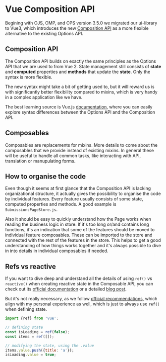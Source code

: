
<Meta title="Guide/Vue Composition API" />

# Vue Composition API

Begining with OJS, OMP, and OPS version 3.5.0 we migrated our ui-library to Vue3, which introduces the new [Composition API](https://vuejs.org/guide/introduction.html#composition-api) as a more flexible alternative to the existing Options API.

## Composition API

The Composition API builds on exactly the same principles as the Options API that we are used to from Vue 2. State management still consists of **state** and **computed** properties and **methods** that update the **state**. Only the syntax is more flexible.

The new syntax might take a bit of getting used to, but it will reward us is with significantly better flexibility compared to mixins, which is very handy in a complex application like we have.

The best learning source is Vue.js [documentation](https://vuejs.org/guide/introduction.html), where you can easily explore syntax differences between the Options API and the Composition API.

## Composables

Composables are replacements for mixins. More details to come about the composables that we provide instead of existing mixins. In general these will be useful to handle all common tasks, like interacting with API, translation or manupulating forms.

## How to organise the code

Even though it seems at first glance that the Composition API is lacking organizational structure, it actually gives the possibility to organise the code by individual features. Every feature usually consists of some state, computed properties and methods. A good example is `SubmissionsPageStore.js`.

Also it should be easy to quickly understand how the Page works when reading the business logic in store. If it's too long or/and contains long functions, it's an indication that some of the features should be moved to individual feature composables. These can be imported to the store and connected with the rest of the features in the store. This helps to get a good understanding of how things works together and it's always possible to dive in into details in individual composables if needed.

## Refs vs reactive

If you want to dive deep and understand all the details of using `ref()` vs `reactive()` when creating reactive state in the Composable API, you can check out its [official documentation](https://vuejs.org/guide/essentials/reactivity-fundamentals) or a detailed [blog post](https://mokkapps.de/blog/ref-vs-reactive-what-to-choose-using-vue-3-composition-api).

But it's not really necessary, as we follow [official recommendations](https://vuejs.org/guide/essentials/reactivity-fundamentals#limitations-of-reactive), which align with my personal experience as well, which is just to always use `ref()` when defining state.

```javascript
import {ref} from 'vue';

// defining state
const isLoading = ref(false);
const items = ref([]);

// modifying the state, using the .value
items.value.push({title: 'a'});
isLoading.value = true;
```
